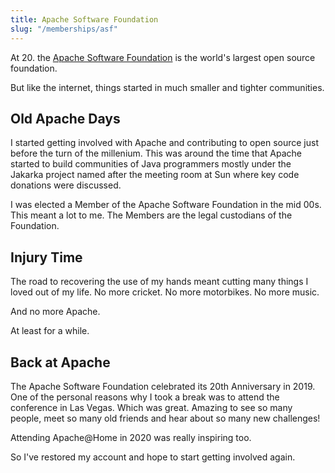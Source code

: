 ```yaml
---
title: Apache Software Foundation
slug: "/memberships/asf"
---
```



<section>
    <YouTube videoId="JUt2nb0mgwg"></YouTube>
</section>

At 20. the [Apache Software Foundation](https://www.apache.org) is the world's largest open source foundation.

But like the internet, things started in much smaller and tighter communities.

<section>
    <YouTube videoId="9PPBHqxpzT4"></YouTube>
</section>

## Old Apache Days

I started getting involved with Apache and contributing to open source just before the turn of the millenium.
This was around the time that Apache started to build communities of Java programmers mostly under the Jakarka
project named after the meeting room at Sun where key code donations were discussed.

I was elected a Member of the Apache Software Foundation in the mid 00s. This meant a lot to me. The Members are
the legal custodians of the Foundation.

## Injury Time

The road to recovering the use of my hands meant cutting many things I loved out of my life. No more cricket. No more
motorbikes. No more music.

And no more Apache.

At least for a while.

## Back at Apache

The Apache Software Foundation celebrated its 20th Anniversary in 2019. One of the personal reasons why I took a break
was to attend the conference in Las Vegas. Which was great. Amazing to see so many people, meet so many old friends and
hear about so many new challenges!

<section>
    <YouTube videoId="0CLDVMcyo1s"></YouTube>
</section>

Attending Apache@Home in 2020 was really inspiring too.

<section>
    <YouTube videoId="swP785S6c4M"></YouTube>
</section>

So I've restored my account and hope to start getting involved again.